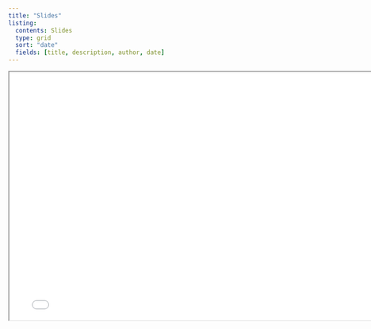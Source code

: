 ```yaml
---
title: "Slides"
listing: 
  contents: Slides
  type: grid
  sort: "date"
  fields: [title, description, author, date]
---
```

```{=html}
<iframe width="780" height="500" class="slide-deck" src="slides/W1_IntroR.html" title="Week 1"></iframe>
```